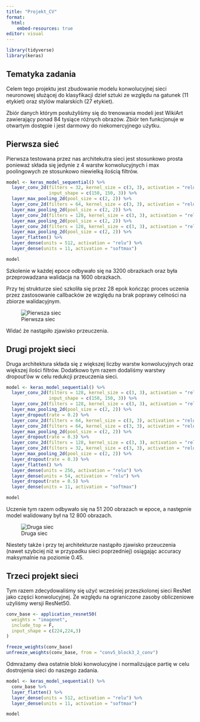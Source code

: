 ```yaml
---
title: "Projekt_CV"
format:
  html:
    embed-resources: true
editor: visual
---
```


```r
library(tidyverse)
library(keras)
```

## Tematyka zadania

Celem tego projektu jest zbudowanie modelu konwolucyjnej sieci neuronowej służącej do klasyfikacji dzieł sztuki ze względu na gatunek (11 etykiet) oraz stylów malarskich (27 etykiet).

Zbiór danych którym posłużyliśmy się do trenowania modeli jest WikiArt zawierający ponad 84 tysiące różnych obrazów. Zbiór ten funkcjonuje w otwartym dostępie i jest darmowy do niekomercyjnego użytku.

## Pierwsza sieć

Pierwsza testowana przez nas architekutra sieci jest stosunkowo prosta ponieważ składa się jedynie z 4 warstw konwolucyjnych i max poolingowych ze stosunkowo niewielką ilością filtrów.

```r
model <- keras_model_sequential() %>%
  layer_conv_2d(filters = 32, kernel_size = c(3, 3), activation = "relu",
                input_shape = c(150, 150, 3)) %>%
  layer_max_pooling_2d(pool_size = c(2, 2)) %>%
  layer_conv_2d(filters = 64, kernel_size = c(3, 3), activation = "relu") %>%
  layer_max_pooling_2d(pool_size = c(2, 2)) %>%
  layer_conv_2d(filters = 128, kernel_size = c(3, 3), activation = "relu") %>%
  layer_max_pooling_2d(pool_size = c(2, 2)) %>%
  layer_conv_2d(filters = 128, kernel_size = c(3, 3), activation = "relu") %>%
  layer_max_pooling_2d(pool_size = c(2, 2)) %>%
  layer_flatten() %>%
  layer_dense(units = 512, activation = "relu") %>%
  layer_dense(units = 11, activation = "softmax")

model
```

Szkolenie w każdej epoce odbywało się na 3200 obrazkach oraz była przeprowadzana walidacja na 1600 obrazkach.

Przy tej strukturze sieć szkoliła się przez 28 epok kończąc proces uczenia przez zastosowanie callbacków ze względu na brak poprawy celności na zbiorze walidacyjnym.

![Pierwsza siec](plot_nn_1.png)

Widać że nastąpiło zjawisko przeuczenia.

## Drugi projekt sieci

Druga architektura składa się z większej liczby warstw konwolucyjnych oraz większej ilości filtrów. Dodatkowo tym razem dodaliśmy warstwy dropout'ów w celu redukcji przeuczenia sieci.

```r
model <- keras_model_sequential() %>%
  layer_conv_2d(filters = 128, kernel_size = c(3, 3), activation = "relu",
                input_shape = c(150, 150, 3)) %>%
  layer_conv_2d(filters = 128, kernel_size = c(3, 3), activation = "relu") %>%
  layer_max_pooling_2d(pool_size = c(2, 2)) %>%
  layer_dropout(rate = 0.2) %>%
  layer_conv_2d(filters = 64, kernel_size = c(3, 3), activation = "relu") %>%
  layer_conv_2d(filters = 64, kernel_size = c(3, 3), activation = "relu") %>%
  layer_max_pooling_2d(pool_size = c(2, 2)) %>%
  layer_dropout(rate = 0.3) %>%
  layer_conv_2d(filters = 128, kernel_size = c(3, 3), activation = "relu") %>%
  layer_conv_2d(filters = 32, kernel_size = c(3, 3), activation = "relu") %>%
  layer_max_pooling_2d(pool_size = c(2, 2)) %>%
  layer_dropout(rate = 0.3) %>% 
  layer_flatten() %>%
  layer_dense(units = 256, activation = "relu") %>%
  layer_dense(units = 54, activation = "relu") %>%
  layer_dropout(rate = 0.5) %>%
  layer_dense(units = 11, activation = "softmax")

model
```

Uczenie tym razem odbywało się na 51 200 obrazach w epoce, a następnie model walidowany był na 12 800 obrazach.

![Druga siec](plot_nn_2.png)

Niestety także i przy tej architekturze nastąpiło zjawisko przeuczenia (nawet szybciej niż w przypadku sieci poprzedniej) osiągając accuracy maksymalnie na poziomie 0.45.

## Trzeci projekt sieci

Tym razem zdecydowaliśmy się użyć wcześniej przeszkolonej sieci ResNet jako części konwolucyjnej. Ze względu na ograniczone zasoby obliczeniowe użyliśmy wersji ResNet50.

```r
conv_base <- application_resnet50(
  weights = "imagenet",
  include_top = F,
  input_shape = c(224,224,3)
)
```

```r
freeze_weights(conv_base)
unfreeze_weights(conv_base, from = "conv5_block3_2_conv")
```

Odmrażamy dwa ostatnie bloki konwolucyjne i normalizujące partię w celu dostrojenia sieci do naszego zadania.

```r
model <- keras_model_sequential() %>%
  conv_base %>%
  layer_flatten() %>%
  layer_dense(units = 512, activation = "relu") %>%
  layer_dense(units = 11, activation = "softmax")

model
```
